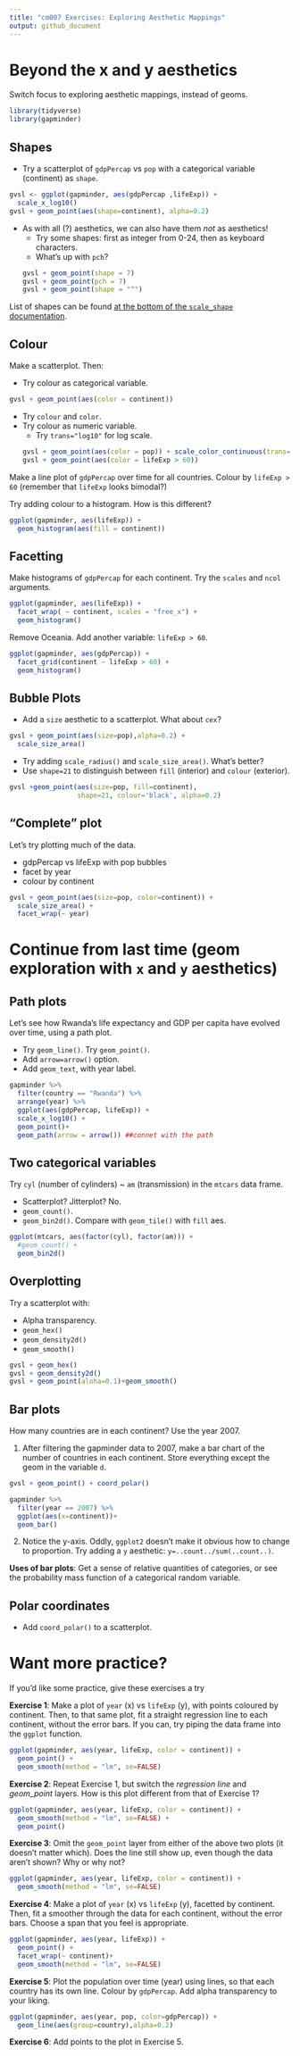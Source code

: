 ```yaml
---
title: "cm007 Exercises: Exploring Aesthetic Mappings"
output: github_document
---
```




# Beyond the x and y aesthetics

Switch focus to exploring aesthetic mappings, instead of geoms. 
```r
library(tidyverse)
library(gapminder)
```

## Shapes

- Try a scatterplot of `gdpPercap` vs `pop` with a categorical variable (continent) as `shape`.
```r
gvsl <- ggplot(gapminder, aes(gdpPercap ,lifeExp)) + 
  scale_x_log10()
gvsl + geom_point(aes(shape=continent), alpha=0.2)
```

- As with all (?) aesthetics, we can also have them _not_ as aesthetics!
    - Try some shapes: first as integer from 0-24, then as keyboard characters.
    - What's up with `pch`?
```r
gvsl + geom_point(shape = 7)
gvsl + geom_point(pch = 7)
gvsl + geom_point(shape = "^")
```

List of shapes can be found [at the bottom of the `scale_shape` documentation](https://ggplot2.tidyverse.org/reference/scale_shape.html).

## Colour

Make a scatterplot. Then:

- Try colour as categorical variable.
```r
gvsl + geom_point(aes(color = continent))
```


- Try `colour` and `color`. 
- Try colour as numeric variable.
    - Try `trans="log10"` for log scale.
```r
gvsl + geom_point(aes(color = pop)) + scale_color_continuous(trans="log10")
gvsl + geom_point(aes(color = lifeExp > 60))
```


Make a line plot of `gdpPercap` over time for all countries. Colour by `lifeExp > 60` (remember that `lifeExp` looks bimodal?)


Try adding colour to a histogram. How is this different?
```r
ggplot(gapminder, aes(lifeExp)) + 
  geom_histogram(aes(fill = continent))
```

## Facetting

Make histograms of `gdpPercap` for each continent. Try the `scales` and `ncol` arguments. 
```r
ggplot(gapminder, aes(lifeExp)) + 
  facet_wrap( ~ continent, scales = "free_x") +
  geom_histogram()
```

Remove Oceania. Add another variable: `lifeExp > 60`. 
```r
ggplot(gapminder, aes(gdpPercap)) + 
  facet_grid(continent ~ lifeExp > 60) +
  geom_histogram()
```

## Bubble Plots

- Add a `size` aesthetic to a scatterplot. What about `cex`?
```r
gvsl + geom_point(aes(size=pop),alpha=0.2) +
  scale_size_area()
```

- Try adding `scale_radius()` and `scale_size_area()`. What's better?
- Use `shape=21` to distinguish between `fill` (interior) and `colour` (exterior).
```r
gvsl +geom_point(aes(size=pop, fill=continent), 
                 shape=21, colour='black', alpha=0.2)
```


## "Complete" plot

Let's try plotting much of the data.

- gdpPercap vs lifeExp with pop bubbles
- facet by year
- colour by continent
```r
gvsl + geom_point(aes(size=pop, color=continent)) + 
  scale_size_area() +
  facet_wrap(~ year)
```



# Continue from last time (geom exploration with `x` and `y` aesthetics)

## Path plots

Let's see how Rwanda's life expectancy and GDP per capita have evolved over time, using a path plot.

- Try `geom_line()`. Try `geom_point()`.
- Add `arrow=arrow()` option.
- Add `geom_text`, with year label. 
```r
gapminder %>% 
  filter(country == "Rwanda") %>% 
  arrange(year) %>% 
  ggplot(aes(gdpPercap, lifeExp)) + 
  scale_x_log10() +
  geom_point()+
  geom_path(arrow = arrow()) ##connet with the path
```


## Two categorical variables

Try `cyl` (number of cylinders) ~ `am` (transmission) in the `mtcars` data frame.

- Scatterplot? Jitterplot? No.
- `geom_count()`.
- `geom_bin2d()`. Compare with `geom_tile()` with `fill` aes.
```r
ggplot(mtcars, aes(factor(cyl), factor(am))) + 
  #geom_count() + 
  geom_bin2d()
```

## Overplotting

Try a scatterplot with:

- Alpha transparency.
- `geom_hex()`
- `geom_density2d()`
- `geom_smooth()`

```r
gvsl + geom_hex()
gvsl + geom_density2d()
gvsl + geom_point(aloha=0.1)+geom_smooth()
```


## Bar plots

How many countries are in each continent? Use the year 2007.

1. After filtering the gapminder data to 2007, make a bar chart of the number of countries in each continent. Store everything except the geom in the variable `d`.
```r
gvsl + geom_point() + coord_polar()
```
```r
gapminder %>% 
  filter(year == 2007) %>% 
  ggplot(aes(x=continent))+
  geom_bar()
```




2. Notice the y-axis. Oddly, `ggplot2` doesn't make it obvious how to change to proportion. Try adding a `y` aesthetic: `y=..count../sum(..count..)`.



__Uses of bar plots__: Get a sense of relative quantities of categories, or see the probability mass function of a categorical random variable.



## Polar coordinates

- Add `coord_polar()` to a scatterplot.


# Want more practice?

If you'd like some practice, give these exercises a try

__Exercise 1__: Make a plot of `year` (x) vs `lifeExp` (y), with points coloured by continent. Then, to that same plot, fit a straight regression line to each continent, without the error bars. If you can, try piping the data frame into the `ggplot` function.
```r
ggplot(gapminder, aes(year, lifeExp, color = continent)) +
  geom_point() +
  geom_smooth(method = "lm", se=FALSE)
```

__Exercise 2__: Repeat Exercise 1, but switch the _regression line_ and _geom\_point_ layers. How is this plot different from that of Exercise 1?
```r
ggplot(gapminder, aes(year, lifeExp, color = continent)) +
  geom_smooth(method = "lm", se=FALSE) +
  geom_point()
```

__Exercise 3__: Omit the `geom_point` layer from either of the above two plots (it doesn't matter which). Does the line still show up, even though the data aren't shown? Why or why not?
```r
ggplot(gapminder, aes(year, lifeExp, color = continent)) +
  geom_smooth(method = "lm", se=FALSE)
```

__Exercise 4__: Make a plot of `year` (x) vs `lifeExp` (y), facetted by continent. Then, fit a smoother through the data for each continent, without the error bars. Choose a span that you feel is appropriate.
```r
ggplot(gapminder, aes(year, lifeExp)) +
  geom_point() +
  facet_wrap(~ continent)+
  geom_smooth(method = "lm", se=FALSE)
```

__Exercise 5__: Plot the population over time (year) using lines, so that each country has its own line. Colour by `gdpPercap`. Add alpha transparency to your liking. 
```r
ggplot(gapminder, aes(year, pop, color=gdpPercap)) +
  geom_line(aes(group=country),alpha=0.2)
```

__Exercise 6__: Add points to the plot in Exercise 5.